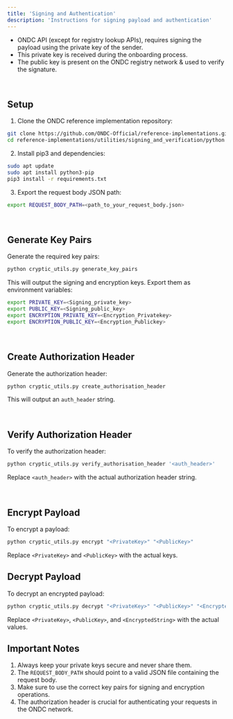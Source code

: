 ```yaml
---
title: 'Signing and Authentication'
description: 'Instructions for signing payload and authentication'
---
```



- ONDC API (except for registry lookup APIs), requires signing the payload using the private key of the sender.
- This private key is received during the onboarding process.
- The public key is present on the ONDC registry network & used to verify the signature.


<br />

## Setup

1. Clone the ONDC reference implementation repository:

``` bash
git clone https://github.com/ONDC-Official/reference-implementations.git
cd reference-implementations/utilities/signing_and_verification/python
```




2. Install pip3 and dependencies:


``` bash
sudo apt update
sudo apt install python3-pip
pip3 install -r requirements.txt
```


3. Export the request body JSON path:
``` bash
export REQUEST_BODY_PATH=<path_to_your_request_body.json>
```

<br/>


## Generate Key Pairs

Generate the required key pairs:

``` bash
python cryptic_utils.py generate_key_pairs
```



This will output the signing and encryption keys. Export them as environment variables:
``` bash
export PRIVATE_KEY=<Signing_private_key>
export PUBLIC_KEY=<Signing_public_key>
export ENCRYPTION_PRIVATE_KEY=<Encryption_Privatekey>
export ENCRYPTION_PUBLIC_KEY=<Encryption_Publickey>
```


<br />

## Create Authorization Header

Generate the authorization header:

``` bash
python cryptic_utils.py create_authorisation_header
```

This will output an `auth_header` string.


<br />

## Verify Authorization Header

To verify the authorization header:

``` bash
python cryptic_utils.py verify_authorisation_header '<auth_header>'
```

Replace `<auth_header>` with the actual authorization header string.


<br />

## Encrypt Payload

To encrypt a payload:

``` bash
python cryptic_utils.py encrypt "<PrivateKey>" "<PublicKey>"
```



Replace `<PrivateKey>` and `<PublicKey>` with the actual keys.

## Decrypt Payload

To decrypt an encrypted payload:

``` bash
python cryptic_utils.py decrypt "<PrivateKey>" "<PublicKey>" "<EncryptedString>"
```




Replace `<PrivateKey>`, `<PublicKey>`, and `<EncryptedString>` with the actual values.

## Important Notes

1. Always keep your private keys secure and never share them.
2. The `REQUEST_BODY_PATH` should point to a valid JSON file containing the request body.
3. Make sure to use the correct key pairs for signing and encryption operations.
4. The authorization header is crucial for authenticating your requests in the ONDC network.


